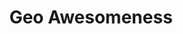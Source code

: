 ---
title: Geo Awesomeness
url: https://geoawesomeness.com/
image: ./media/geoawesomeness.png
editions:
  - edition: 2024-washington
    group: Media Partner
---
